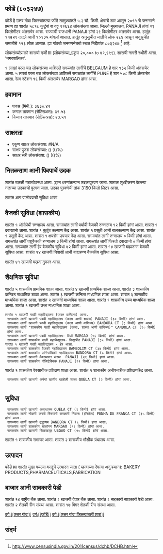 {{माहितीचौकट भारतीय न्यायक्षेत्र
|प्रकार=शार
|जनगणना २०११_स्थलनिर्देशांक=803247
|स्थानीक_नांव=फोंडें
|तालुका_नांव=फोंडें
|जिल्लो_नांव=उत्तर गोवा
|राज्य_नांव =गोवा
|विभाग=
|जिल्लो =[[उत्तर गोवा]]
|तालुका_नांवे =[[फोंडें]]
|लागींचें शार=[[BELGAUM]]
|अक्षांश=
|रेखांश=
|शोधक_स्थान =right
|क्षेत्रफळ_एकूण=5.2
|दर्या सपाटी पसून उंची=
|लोकसंख्या_एकूण=22664
|लोकसंख्या_वर्स=2011
|लोकसंख्या_घनत्व=4358
|लोकसंख्या_पुरूश=11729
|लोकसंख्या_स्त्री=10935
|लिंग_गुणोत्तर=932
|अधिकृत_भाशा=[[कोंकणी, मराठी]]
}}

== फोंडें (८०३२४७) ==

फोंडें हें उत्तर गोवा जिल्ल्यांतल्या फोंडें तालुक्यांतलें ५.२ चौ. किमी. क्षेत्राचें शार आसून २०११ चे जनगणने प्रमाण ह्या शारांत ५८१८ कुटुंबां वा वट्ट २२६६४ लोकसंख्या आसा. जिल्लो मुख्यालय, PANAJI हांगां २९ किलोमीटर अंतराचेर आसा. राज्याची राजधानी PANAJI हांगां २९ किलोमीटर अंतराचेर आसा.   हातूंत ११७२९ दादले आनी १०९३५ बांयलां आसात. हातूंत अनुसुचीत जातीचे लोक २६४ आसून अनुसुचीत जमातीचे ११३ लोक आसात. ह्या गांवचो जनगणनेतचो स्थळ निर्देशांक ८०३२४७  <ref>http://www.censusindia.gov.in/2011census/dchb/DCHB.html</ref> आहे.

लोकसंख्योप्रमाणे शाराचो दर्जो III (लोकसंख्या_एकूण २०,००० to ४९,९९९).
शाराची नागरी स्थीती आसा. 'नगरपालिका'.

१  लाखां परस चड लोकसंख्या आशिल्लें सगळ्यांत लागींचें BELGAUM हें शार १३२ किमी अंतराचेर आसा. ५  लाखां परस चड लोकसंख्या आशिल्लें सगळ्यांत लागींचें PUNE हें शार ५०८ किमी अंतराचेर आसा. रेल्व स्टेशन १६ किमी अंतराचेर MARGAO हांगां आसा.


== हवामान ==  
* पावस (मिमी.): ३६३०.४२ 
* कमाल तापमान (सेल्सिअस): ३१.५३
* किमान तापमान (सेल्सिअस): २३.५१


== साक्षरता ==  
* एकूण साक्षर लोकसंख्या: #N/A
* साक्षर पुरुश लोकसंख्या: () (()%)
* साक्षर स्त्री लोकसंख्या: () (()%)


== नितळसाण आनी पिवपाचें उदक ==  
शारांत उकती गटारवेवस्था आसा.
ल्हान धरणांतल्यान उदकापुरवण जाता. शाराक शुध्दीकरण केल्ल्या नळाच्या उदकाची पुरवण जाता. उदका पुरवणेची तांक 3150 किलो लिटर आसा.

﻿शारांत आग पालोवपाची सुविधा आसा.


== वैजकी सुविधा (शासकीय) ==
﻿शारांत १ अ‍ॅलोपॅथी रुग्णालय आसा.
सगळ्यांत लागीं पर्यायी वैजकी रुग्णालय १२ किमी हांगां आसा.
﻿शारांत १ दवाखानो आसा.
﻿शारांत १ कुटूंब कल्याण केंद्र आसा.
﻿शारांत १ प्रसूती आनी बालकल्याण केंद्र आसा.
﻿शारांत १ प्रसूती केंद्र आसा.
﻿शारांत १ क्षयरोग उपचार केंद्र  आसा.
सगळ्यांत लागीं रुग्णालय ० किमी हांगां आसा.
सगळ्यांत लागीं पशुवैजकी रुग्णालय  ३ किमी हांगां आसा.
सगळ्यांत लागीं फिरतो दवाखानो ० किमी हांगां आसा.
सगळ्यांत लागीं हेर वैजकीय सुविधा ४२ किमी हांगां आसा.
शारांत १४ खाजगी बाह्यरुग्ण वैजकी सुविधा आसा.
शारांत १४ खाजगी निवासी आनी बाह्यरुग्ण वैजकीय सुविधा आसा.

शारांत ४१ खाजगी वखदां दुकान आसा.


== शैक्षणिक सुविधा ==
शारांत ५ शासकीय प्राथमिक शाळा आसा. शारांत ४ खाजगी प्राथमिक शाळा आसा. 
शारांत ३ शासकीय कनिश्ठ माध्यमिक शाळा  आसा. शारांत ३ खाजगी कनिश्ठ माध्यमिक शाळा  आसा.  
शारांत ३ शासकीय माध्यमिक शाळा आसा. शारांत २ खाजगी माध्यमिक शाळा आसा.  
﻿शारांत १ शासकीय उच्च माध्यमिक शाळा आसा. ﻿शारांत १ खाजगी उच्च माध्यमिक शाळा आसा.  
   
   
 ﻿शारांत १ खाजगी पदवी महाविद्यालय (फक्त वाणिज्य) आसा.  
  सगळ्यांत लागीं खाजगी पदवी महाविद्यालय (कला आणी शास्त्र) PANAJI (३० किमी) हांगां आसा.
  सगळ्यांत लागीं खाजगी पदवी महाविद्यालय (कला आणी वाणिज्य) BANDORA CT (३ किमी) हांगां आसा.
  सगळ्यांत लागीं "शासकीय पदवी महाविद्यालय (कला, शास्त्र आणी वाणिज्य)" CANDOLA CT (२० किमी) हांगां आसा.
  सगळ्यांत लागीं खाजगी पदवी महाविद्यालय- विधी MARGAO (१६ किमी) हांगां आसा.
  सगळ्यांत लागीं शासकीय पदवी महाविद्यालय- विद्यापीठ PANAJI (३५ किमी) हांगां आसा.
 ﻿शारांत १ खाजगी पदवी महाविद्यालय - हेर आसा.  
  सगळ्यांत लागीं शासकीय वैजकी महाविद्यालय BAMBOLIM CT (३४ किमी) हांगां आसा.
  सगळ्यांत लागीं शासकीय अभियांत्रिकी महाविद्यालय BANDORA CT (८ किमी) हांगां आसा.
  सगळ्यांत लागीं खाजगी वैवस्थापन संस्था  PANAJI (२९ किमी) हांगां आसा.
  सगळ्यांत लागीं शासकीय पॉलिटेक्निक PANAJI (२९ किमी) हांगां आसा.
﻿शारांत १ शासकीय वेवसायीक प्रशिक्षण शाळा आसा.   
﻿शारांत १ शासकीय अनौपचारीक प्रशिक्षणकेंद्र  आसा.   
  सगळ्यांत लागीं खाजगी अपंगां खातीर खाशेली शाळा QUELA CT (२ किमी) हांगां आसा.
   


== सुविधा ==
  सगळ्यांत लागीं खाजगी अऩाथाश्रम QUELA CT (२ किमी) हांगां आसा.
  सगळ्यांत लागीं नोकरी करपी स्त्रियांचें सरकारी निवास (हॉस्टेल) PENHA DE FRANCA CT (३५ किमी) हांगां आसा.
  सगळ्यांत लागीं खाजगी वृद्धाश्रम BANDORA CT (८ किमी) हांगां आसा.
  सगळ्यांत लागीं शासकीय खेळांगण MARGAO (१६ किमी) हांगां आसा.
  सगळ्यांत लागीं खाजगी चित्रपटगृह USGAO CT (१० किमी) हांगां आसा.
﻿शारांत १ शासकीय सभाघर आसा.   
शारांत २ शासकीय भौशीक ग्रंथालय  आसा.   


== उत्पादन ==
फोंडें ह्या शारांत मुखा वयल्या वस्तूंचें उत्पादन जाता ( म्हत्वाच्या देंवत्या अनुक्रमान): BAKERY PRODUCTS,PHARMACEUTICALS,FABRICATION


== बाजार आनी सावकारी पेडी  ==
शारांत १४ राष्ट्रीय बँक आसा.
शारांत ८ खाजगी वेपार बँक आसा.
शारांत ८ सहकारी सावकारी पेडी  आसा.
शारांत २ शेतकी रीण संस्था आसा.
शारांत १७ बिगर शेतकी रीण संस्था आसा.



[[वर्ग:[[उत्तर गोवा]]]]
[[वर्ग:[[फोंडें]]]]
[[वर्ग:[[उत्तर गोवा जिल्ल्यांतलीं शारां]]]]


== संदर्भ ==
 


